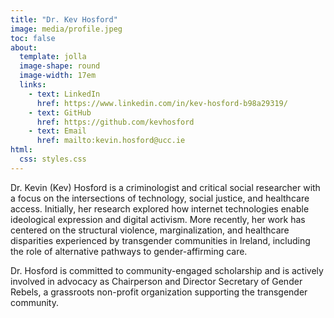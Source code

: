 ```yaml
---
title: "Dr. Kev Hosford"
image: media/profile.jpeg
toc: false
about: 
  template: jolla
  image-shape: round
  image-width: 17em
  links:
    - text: LinkedIn
      href: https://www.linkedin.com/in/kev-hosford-b98a29319/
    - text: GitHub
      href: https://github.com/kevhosford
    - text: Email
      href: mailto:kevin.hosford@ucc.ie
html:
  css: styles.css
---
```


Dr. Kevin (Kev) Hosford is a criminologist and critical social researcher with a focus on the intersections of technology, social justice, and healthcare access. Initially, her research explored how internet technologies enable ideological expression and digital activism. More recently, her work has centered on the structural violence, marginalization, and healthcare disparities experienced by transgender communities in Ireland, including the role of alternative pathways to gender-affirming care.

Dr. Hosford is committed to community-engaged scholarship and is actively involved in advocacy as Chairperson and Director Secretary of Gender Rebels, a grassroots non-profit organization supporting the transgender community.
